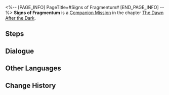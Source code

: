 <%-- [PAGE_INFO]
PageTitle=#Signs of Fragmentum#
[END_PAGE_INFO] --%>
{{Stub|Dialogue, characters, and location(s)}}
{{Mission Infobox
|id            = 2000204
|title         = 
|image         = Mission Signs of Fragmentum.png
|type          = Companion
|event_name    = 
|chapter       = The Dawn After the Dark (Companion Mission Chapter)
|requirements  = 
|summary       = <!--official mission summary from Fate's Atlas-->
|characters    = <!--characters that appear in this mission-->
|startLocation = <!--location as it intially appears on the mission screen-->
|world         = <!--i.e. Penacony-->
|area          = <!--i.e. A Child's Dream-->
|prev          = 
|next          = You Already Know Me
|exp           = 
|credits       = 
|stellarJade   = 
|other         = 
}}
'''Signs of Fragmentum''' is a [[Companion Mission]] in the chapter [[The Dawn After the Dark (Companion Mission Chapter)|The Dawn After the Dark]].

==Steps==


<!--
==Gameplay Notes==

--><!--
==Trial Character==

-->
==Dialogue==
{{Stub Dialogue}}


==Other Languages==
{{Other Languages
|en   = Signs of Fragmentum
|zhs  = 裂界征兆
|zht  = 裂界徵兆
|ja   = 裂界の兆し
|ko   = 열계의 징조
|es   = Señales del Fragmentum
|fr   = Signes du Fragmentum
|ru   = Признаки Фрагментума
|th   = สัญญาณแห่ง Fragmentum
|vi   = Dấu Hiệu Rãnh Nứt
|de   = Anzeichen für Fragmentum
|id   = Tanda-tanda Fragmentum
|pt   = Sinais do Fragmentum
}}

==Change History==
{{Change History|1.0}}
